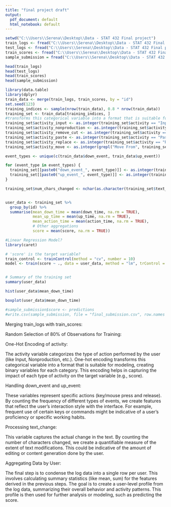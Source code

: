 ---
title: "final project draft"
output:
  pdf_document: default
  html_notebook: default
---

```{r}
setwd("C:\\Users\\Serena\\Desktop\\Data - STAT 432 Final project")
train_logs <- fread("C:\\Users\\Serena\\Desktop\\Data - STAT 432 Final project\\train_logs.csv")
test_logs <- fread("C:\\Users\\Serena\\Desktop\\Data - STAT 432 Final project\\test_logs.csv")
train_scores <- fread("C:\\Users\\Serena\\Desktop\\Data - STAT 432 Final project\\train_scores.csv")
sample_submission = fread("C:\\Users\\Serena\\Desktop\\Data - STAT 432 Final project\\train_scores.csv")

head(train_logs)
head(test_logs)
head(train_scores)
head(sample_submission)
```

```{r}
library(data.table)
library(dplyr)
train_data <- merge(train_logs, train_scores, by = "id")
set.seed(123)
training_indices <- sample(nrow(train_data), 0.8 * nrow(train_data))
training_set <- train_data[training_indices, ]
#transforms this categorical variable into a format that is suitable for modeling, creating binary variables for each category.
training_set$activity_input <- as.integer(training_set$activity == "Input")
training_set$activity_nonproduction <- as.integer(training_set$activity == "Nonproduction")
training_set$activity_remove_cut <- as.integer(training_set$activity == "Remove/Cut")
training_set$activity_paste <- as.integer(training_set$activity == "Paste")
training_set$activity_replace <- as.integer(training_set$activity == "Replace")
training_set$activity_move <- as.integer(grepl("Move From", training_set$activity))

event_types <- unique(c(train_data$down_event, train_data$up_event))

for (event_type in event_types) {
  training_set[[paste0("down_event_", event_type)]] <- as.integer(training_set$down_event == event_type)
  training_set[[paste0("up_event_", event_type)]] <- as.integer(training_set$up_event == event_type)
}

training_set$num_chars_changed <- nchar(as.character(training_set$text_change))


user_data <- training_set %>%
  group_by(id) %>%
  summarise(mean_down_time = mean(down_time, na.rm = TRUE),
            mean_up_time = mean(up_time, na.rm = TRUE),
            mean_action_time = mean(action_time, na.rm = TRUE),
            # Other aggregations
            score = mean(score, na.rm = TRUE))

#Linear Regression Model?
library(caret)

# 'score' is the target variable?
train_control <- trainControl(method = "cv", number = 10)
model <- train(score ~ ., data = user_data, method = "lm", trControl = train_control)


# Summary of the training set
summary(user_data)

hist(user_data$mean_down_time)

boxplot(user_data$mean_down_time)

#sample_submission$score <- predictions
#write.csv(sample_submission, file = "final_submission.csv", row.names = FALSE)

```

Merging train_logs with train_scores:


Random Selection of 80% of Observations for Training:


One-Hot Encoding of activity:

The activity variable categorizes the type of action performed by the user (like Input, Nonproduction, etc.). One-hot encoding transforms this categorical variable into a format that is suitable for modeling, creating binary variables for each category. This encoding helps in capturing the impact of each type of activity on the target variable (e.g., score).

Handling down_event and up_event:

These variables represent specific actions (key/mouse press and release). By counting the frequency of different types of events, we create features that reflect the user's interaction style with the interface. For example, frequent use of certain keys or commands might be indicative of a user's proficiency or specific working habits.

Processing text_change:

This variable captures the actual change in the text. By counting the number of characters changed, we create a quantifiable measure of the extent of text modifications. This could be indicative of the amount of editing or content generation done by the user.

Aggregating Data by User:

The final step is to condense the log data into a single row per user. This involves calculating summary statistics (like mean, sum) for the features derived in the previous steps. The goal is to create a user-level profile from the log data, summarizing their overall behavior and activity patterns. This profile is then used for further analysis or modeling, such as predicting the score.